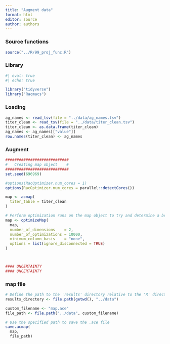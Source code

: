 ```yaml
---
title: "Augment data"
format: html
editor: source
author: authors
---
```


### Source functions

```r
source("../R/99_proj_func.R")
```

### Library

```r
#| eval: true
#| echo: true

library("tidyverse")
library("Racmacs")
```

### Loading

```r

ag_names <- read_tsv(file = "../data/ag_names.tsv")
titer_clean <- read_tsv(file = "../data/titer_clean.tsv")
titer_clean <- as.data.frame(titer_clean)
ag_names <- ag_names[["value"]]
row.names(titer_clean) <- ag_names

```

### Augment

```r
############################
#   Creating map object    #
############################
set.seed(696969)

#options(RacOptimizer.num_cores = 1)
options(RacOptimizer.num_cores = parallel::detectCores())

map <- acmap(
  titer_table = titer_clean
)

# Perform optimization runs on the map object to try and determine a best map
map <- optimizeMap(
  map,
  number_of_dimensions    = 2,
  number_of_optimizations = 10000,
  minimum_column_basis    = "none",
  options = list(ignore_disconnected = TRUE)
)



#### UNCERTAINTY
#### UNCERTAINTY

```

### map file

```r

# Define the path to the 'results' directory relative to the 'R' directory
results_directory <- file.path(getwd(), "../data")

custom_filename <- "map.ace"  
file_path <- file.path("../data", custom_filename)

# Use the specified path to save the .ace file
save.acmap(
  map,
  file_path)

```
